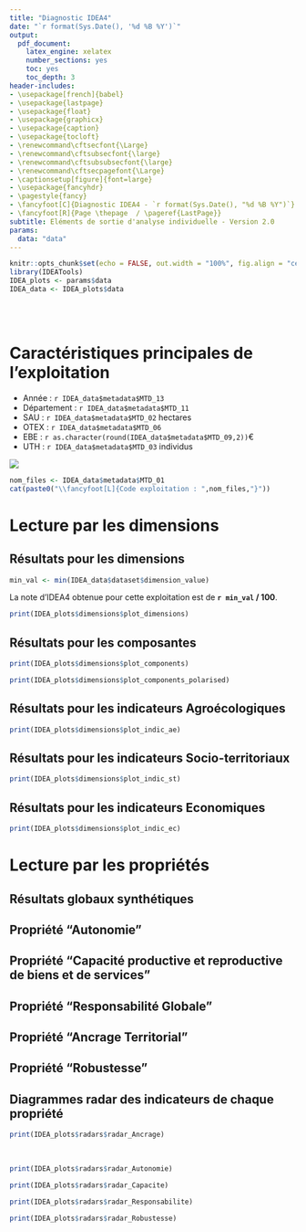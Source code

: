 ```yaml
---
title: "Diagnostic IDEA4"
date: "`r format(Sys.Date(), '%d %B %Y')`"
output: 
  pdf_document:
    latex_engine: xelatex
    number_sections: yes
    toc: yes
    toc_depth: 3
header-includes:
- \usepackage[french]{babel}
- \usepackage{lastpage}
- \usepackage{float}
- \usepackage{graphicx}
- \usepackage{caption}
- \usepackage{tocloft}
- \renewcommand\cftsecfont{\Large}
- \renewcommand\cftsubsecfont{\large}
- \renewcommand\cftsubsubsecfont{\large}
- \renewcommand\cftsecpagefont{\Large}
- \captionsetup[figure]{font=large}
- \usepackage{fancyhdr}
- \pagestyle{fancy}
- \fancyfoot[C]{Diagnostic IDEA4 - `r format(Sys.Date(), "%d %B %Y")`}
- \fancyfoot[R]{Page \thepage  / \pageref{LastPage}}
subtitle: Eléments de sortie d'analyse individuelle - Version 2.0
params:
  data: "data"
---
```


```r
knitr::opts_chunk$set(echo = FALSE, out.width = "100%", fig.align = "center")
library(IDEATools)
IDEA_plots <- params$data
IDEA_data <- IDEA_plots$data
```

<br>
<br>

# Caractéristiques principales de l'exploitation {-}
\large
- Année : `r IDEA_data$metadata$MTD_13`
- Département : `r IDEA_data$metadata$MTD_11`
- SAU : `r IDEA_data$metadata$MTD_02` hectares
- OTEX : `r IDEA_data$metadata$MTD_06`
- EBE : `r as.character(round(IDEA_data$metadata$MTD_09,2))`€
- UTH : `r IDEA_data$metadata$MTD_03` individus


![](bandeau.png)

```r
nom_files <- IDEA_data$metadata$MTD_01
cat(paste0("\\fancyfoot[L]{Code exploitation : ",nom_files,"}"))
```


\newpage

# Lecture par les dimensions

## Résultats pour les dimensions

\Large

```r
min_val <- min(IDEA_data$dataset$dimension_value)
```

La note d'IDEA4 obtenue pour cette exploitation est de **`r min_val` /
100**.

\large

```r
print(IDEA_plots$dimensions$plot_dimensions)
```

\newpage

## Résultats pour les composantes

```r
print(IDEA_plots$dimensions$plot_components)
```

```r
print(IDEA_plots$dimensions$plot_components_polarised)
```

\newpage

## Résultats pour les indicateurs Agroécologiques

```r
print(IDEA_plots$dimensions$plot_indic_ae)
```

\newpage

## Résultats pour les indicateurs Socio-territoriaux

```r
print(IDEA_plots$dimensions$plot_indic_st)
```

\newpage

## Résultats pour les indicateurs Economiques

```r
print(IDEA_plots$dimensions$plot_indic_ec)
```

\newpage

# Lecture par les propriétés

## Résultats globaux synthétiques

\begin{center}
\rotatebox{270}{

\begin{minipage}{0.9\textheight}

```r
print(IDEA_plots$trees$Global)
```

\end{minipage}}
\end{center}

\newpage

## Propriété "Autonomie"


\begin{center}
\rotatebox{270}{

\begin{minipage}{0.9\textheight}

```r
print(IDEA_plots$trees$Autonomie)
```

\end{minipage}}
\end{center}

\newpage

## Propriété "Capacité productive et reproductive de biens et de services"

\begin{center}
\rotatebox{270}{

\begin{minipage}{0.9\textheight}

```r
print(IDEA_plots$trees$Capacite)
```

\end{minipage}}
\end{center}

\newpage

## Propriété "Responsabilité Globale"

\begin{center}
\rotatebox{270}{

\begin{minipage}{0.9\textheight}

```r
print(IDEA_plots$trees$Responsabilite)
```

\end{minipage}}
\end{center}

\newpage

## Propriété "Ancrage Territorial"

\begin{center}
\rotatebox{270}{

\begin{minipage}{0.9\textheight}

```r
print(IDEA_plots$trees$Ancrage)
```

\end{minipage}}
\end{center}

\newpage

## Propriété "Robustesse"

\begin{center}
\rotatebox{270}{

\begin{minipage}{0.9\textheight}

```r
print(IDEA_plots$trees$Robustesse)
```

\end{minipage}}
\end{center}

## Diagrammes radar des indicateurs de chaque propriété

```r
print(IDEA_plots$radars$radar_Ancrage)
```

<br>

```r
print(IDEA_plots$radars$radar_Autonomie)
```

```r
print(IDEA_plots$radars$radar_Capacite)
```

```r
print(IDEA_plots$radars$radar_Responsabilite)
```

```r
print(IDEA_plots$radars$radar_Robustesse)
```

